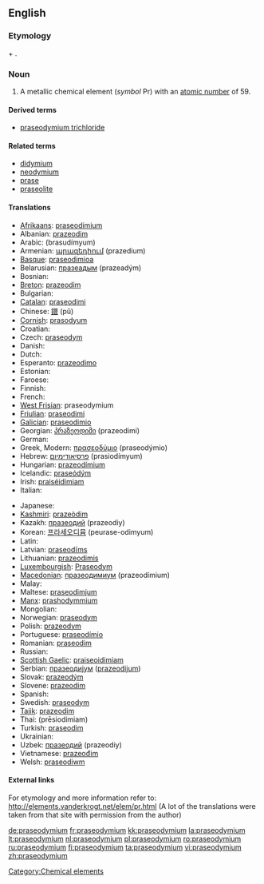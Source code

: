 ==English==
{{elements|Pr|cerium|Ce|neodymium|Nd}}

===Etymology===
{{etyl|el}} {{term|πράσινος|sc=Grek||green}} + {{term|δίδυμος|sc=Grek||twin}}.

===Noun===
{{en-noun|-}}
{{wikipedia}}

# A metallic chemical element (''symbol'' Pr) with an [[atomic number]] of 59.

====Derived terms====
* [[praseodymium trichloride]]

====Related terms====
* [[didymium]]
* [[neodymium]]
* [[prase]]
* [[praseolite]]

====Translations====
{{top}}
* [[Afrikaans]]: [[praseodimium]]
* Albanian: [[prazeodim]]
* Arabic: {{Arab|[[براسوديميوم]]}} (brasudímyum) {{m}}
* Armenian: [[պրազեդիում]] (prazedium)
* [[Basque]]: [[praseodimioa]]
* Belarusian: [[празеадым]] (prazeadým) {{m}}
* Bosnian: {{t-|bs|praseodimij}}
* [[Breton]]: [[prazeodim]]
* Bulgarian: {{t-|bg|празеодим|m|tr=prazeodím|sc=Cyrl}}
* [[Catalan]]: [[praseodimi]]
* Chinese: [[鐠]] (pǔ)
* [[Cornish]]: [[prasodyum]]
* Croatian: {{t-|hr|praseodimij}}
* Czech: [[praseodym]]
* Danish: {{t-|da|praseodymium}}
* Dutch: {{t+|nl|praseodymium|n}}
* Esperanto: [[prazeodimo]]
* Estonian: {{t-|et|praseodüüm}}
* Faroese: {{t-|fo|praseodymium|xs=Faroese}}
* Finnish: {{t-|fi|praseodyymi}}
* French: {{t+|fr|praséodyme|m}}
* [[West Frisian]]: praseodymium
* [[Friulian]]: [[praseodimi]]
* [[Galician]]: [[praseodimio]]
* Georgian: [[პრაზეოდიმი]] (prazeodimi)
* German: {{t+|de|Praseodym|n}}
* Greek, Modern: [[πρασεοδύμιο]] (praseodýmio) {{n}}
* Hebrew: [[פרסיאודימיום]] (prasiodímyum)
* Hungarian: [[prazeodímium]]
* Icelandic: [[praseódým]]
* Irish: [[praiséidimiam]]
* Italian: {{t+|it|praseodimio|m}}
{{mid}}
* Japanese: {{t+|ja|プラセオジム|tr=puraseojimu|sc=Jpan}}
* [[Kashmiri]]: [[prazeòdim]]
* Kazakh: [[празеодий]] (prazeodiy)
* Korean: [[프라세오디뮴]] (peurase-odimyum)
* Latin: {{t+|la|praseodymium}}
* Latvian: [[praseodīms]]
* Lithuanian: [[prazeodimis]]
* [[Luxembourgish]]: [[Praseodym]]
* [[Macedonian]]: [[празеодимиум]] (prazeodímium) {{m}}
* Malay: {{t-|ms|praseodimium|xs=Malay}}
* Maltese: [[praseodimjum]]
* [[Manx]]: [[prashodymmium]]
* Mongolian: {{t-|mn|празеодим|tr=prazeodim|sc=Cyrl|xs=Mongolian}}
* Norwegian: [[praseodym]]
* Polish: [[prazeodym]] {{m}}
* Portuguese: [[praseodímio]] {{m}}
* Romanian: [[praseodim]] {{n}}
* Russian: {{t+|ru|празеодим|m|tr=prazeodím|sc=Cyrl}}
* [[Scottish Gaelic]]: [[praiseoidimiam]]
* Serbian: [[празеодиjум]] ([[prazeodijum]]) {{m}}
* Slovak: [[prazeodým]]
* Slovene: [[prazeodim]]
* Spanish: {{t+|es|praseodimio|m}}
* Swedish: [[praseodym]]
* [[Tajik]]: [[prazeodim]]
* Thai: {{Thai|[[เพรซิโอดิเมียม]]}} (prēsiodimiam)
* Turkish: [[praseodim]]
* Ukrainian: {{t+|uk|празеодим|m|tr=prazeodým|sc=Cyrl|xs=Ukrainian}}
* Uzbek: [[празеодий]] (prazeodiy)
* Vietnamese: [[prazeođim]]
* Welsh: [[praseodiwm]]
{{bottom}}

====External links====
For etymology and more information refer to:
http://elements.vanderkrogt.net/elem/pr.html
(A lot of the translations were taken from that site with permission from the author)

[[Category:Chemical elements]]

[[de:praseodymium]]
[[fr:praseodymium]]
[[kk:praseodymium]]
[[la:praseodymium]]
[[lt:praseodymium]]
[[nl:praseodymium]]
[[pl:praseodymium]]
[[ro:praseodymium]]
[[ru:praseodymium]]
[[fi:praseodymium]]
[[ta:praseodymium]]
[[vi:praseodymium]]
[[zh:praseodymium]]